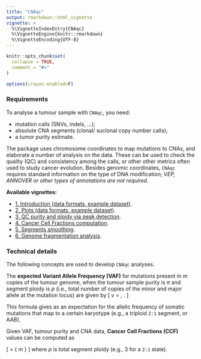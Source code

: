 ```yaml
---
title: "CNAqc"
output: rmarkdown::html_vignette
vignette: >
  %\VignetteIndexEntry{CNAqc}
  %\VignetteEngine{knitr::rmarkdown}
  %\VignetteEncoding{UTF-8}
---
```


```r
knitr::opts_chunk$set(
  collapse = TRUE,
  comment = "#>"
)

options(crayon.enabled=F)
```

### Requirements

To analyse a tumour sample with `CNAqc`, you need: 

* mutation calls (SNVs, indels, ...); 
* absolute CNA segments (clonal/ suclonal copy number calls);
* a tumor purity estimate.

The package uses  chromosome coordinates to map mutations to CNAs, and elaborate a number of analysis on the data.
These can be used to check the quality (QC) and consistency among the calls, or other other metrics often used to
study cancer evolution. Besides genomic coordinates, `CNAqc` requires standard information on the
type of DNA modification; _VEP, ANNOVER or other types of annotations are not required_.   

**Available vignettes:** 

* [1. Introduction (data formats, example dataset)](https://caravagn.github.io/CNAqc/articles/Introduction.html). 
* [2. Plots (data formats, example dataset)](https://caravagn.github.io/CNAqc/articles/Plots.html). 
* [3. QC purity and ploidy via peak detection](https://caravagn.github.io/CNAqc/articles/peaks_detection.html). 
* [4. Cancer Cell Fractions computation](https://caravagn.github.io/CNAqc/articles/ccf_computation.html). 
* [5. Segments smoothing](https://caravagn.github.io/CNAqc/articles/smoothing.html). 
* [6. Genome fragmentation analysis](https://caravagn.github.io/CNAqc/articles/fragmentation.html). 


### Technical details

The following concepts are used to develop `CNAqc` analyses.

The **expected Variant Allele Frequency (VAF)** for mutations present in $m$ copies of the tumour genome, when the tumour sample purity is $\pi$ and segment ploidy is $p$ (i.e., total number of copies of the minor and major allele at the mutation locus) are given by
\[
v = \dfrac{m \pi}{
2 (1 - \pi) + \pi p 
} \, .
\]

This formula gives as an expectation for the allelic frequency of somatic mutations that map to a certain karyotype (e.g., a triploid `2:1` segment, or AAB),

Given VAF, tumour purity and CNA data, **Cancer Cell Fractions (CCF)** values can be computed as

\[
\text{CCF} = 
\dfrac{
v[
(p - 2)\pi + 2
]
}
{
m \pi
}
\]
where $p$ is total segment ploidy (e.g., 3 for a `2:1` state).

